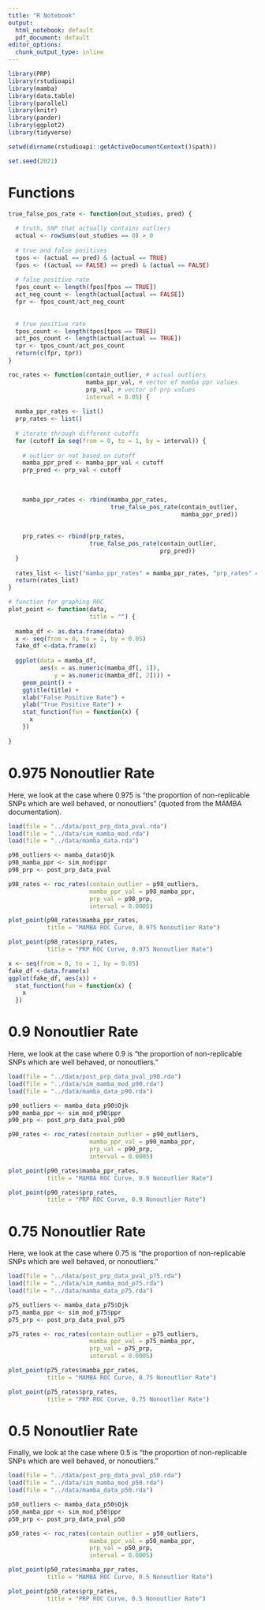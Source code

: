 ```yaml
---
title: "R Notebook"
output:
  html_notebook: default
  pdf_document: default
editor_options:
  chunk_output_type: inline
---  
```


```r
library(PRP)
library(rstudioapi)
library(mamba)
library(data.table)
library(parallel)
library(knitr)
library(pander)
library(ggplot2)
library(tidyverse)

setwd(dirname(rstudioapi::getActiveDocumentContext()$path))

set.seed(2021)
```

# Functions
```r
true_false_pos_rate <- function(out_studies, pred) {
  
  # truth, SNP that actually contains outliers
  actual <- rowSums(out_studies == 0) > 0
  
  # true and false positives
  tpos <- (actual == pred) & (actual == TRUE)
  fpos <- ((actual == FALSE) == pred) & (actual == FALSE)
  
  # false positive rate
  fpos_count <- length(fpos[fpos == TRUE])
  act_neg_count <- length(actual[actual == FALSE])
  fpr <- fpos_count/act_neg_count
  
  
  # true positive rate
  tpos_count <- length(tpos[tpos == TRUE])
  act_pos_count <- length(actual[actual == TRUE])
  tpr <- tpos_count/act_pos_count
  return(c(fpr, tpr))
}
```

```r
roc_rates <- function(contain_outlier, # actual outliers
                      mamba_ppr_val, # vector of mamba ppr values
                      prp_val, # vector of prp values
                      interval = 0.05) {
  
  mamba_ppr_rates <- list()
  prp_rates <- list()
  
  # iterate through different cutoffs
  for (cutoff in seq(from = 0, to = 1, by = interval)) {
    
    # outlier or not based on cutoff
    mamba_ppr_pred <- mamba_ppr_val < cutoff
    prp_pred <- prp_val < cutoff
    
    
    
    mamba_ppr_rates <- rbind(mamba_ppr_rates,
                             true_false_pos_rate(contain_outlier,
                                                 mamba_ppr_pred))
    
    
    prp_rates <- rbind(prp_rates,
                       true_false_pos_rate(contain_outlier,
                                           prp_pred))
  }
  
  rates_list <- list("mamba_ppr_rates" = mamba_ppr_rates, "prp_rates" = prp_rates)
  return(rates_list)
}
```

```r
# function for graphing ROC
plot_point <- function(data,
                       title = "") {
  
  mamba_df <- as.data.frame(data)
  x <- seq(from = 0, to = 1, by = 0.05)
  fake_df <-data.frame(x)
  
  ggplot(data = mamba_df,
         aes(x = as.numeric(mamba_df[, 1]),
             y = as.numeric(mamba_df[, 2]))) +
    geom_point() +
    ggtitle(title) +
    xlab("False Positive Rate") +
    ylab("True Positive Rate") +
    stat_function(fun = function(x) {
      x
    })
  
}
```

\newpage
# 0.975 Nonoutlier Rate

Here, we look at the case where 0.975 is "the proportion of non-replicable SNPs which are well behaved, or nonoutliers" (quoted from the MAMBA documentation). 
```r
load(file = "../data/post_prp_data_pval.rda")
load(file = "../data/sim_mamba_mod.rda")
load(file = "../data/mamba_data.rda")

p98_outliers <- mamba_data$Ojk
p98_mamba_ppr <- sim_mod$ppr
p98_prp <- post_prp_data_pval
```

```r
p98_rates <- roc_rates(contain_outlier = p98_outliers,
                       mamba_ppr_val = p98_mamba_ppr,
                       prp_val = p98_prp,
                       interval = 0.0005)
```


```r
plot_point(p98_rates$mamba_ppr_rates,
           title = "MAMBA ROC Curve, 0.975 Nonoutlier Rate")
```


```r
plot_point(p98_rates$prp_rates,
           title = "PRP ROC Curve, 0.975 Nonoutlier Rate")

```

```r
x <- seq(from = 0, to = 1, by = 0.05)
fake_df <-data.frame(x)
ggplot(fake_df, aes(x)) +
  stat_function(fun = function(x) {
    x
  })
```


\newpage
# 0.9 Nonoutlier Rate

Here, we look at the case where 0.9 is "the proportion of non-replicable SNPs which are well behaved, or nonoutliers."
```r
load(file = "../data/post_prp_data_pval_p90.rda")
load(file = "../data/sim_mamba_mod_p90.rda")
load(file = "../data/mamba_data_p90.rda")

p90_outliers <- mamba_data_p90$Ojk
p90_mamba_ppr <- sim_mod_p90$ppr
p90_prp <- post_prp_data_pval_p90
```

```r
p90_rates <- roc_rates(contain_outlier = p90_outliers,
                       mamba_ppr_val = p90_mamba_ppr,
                       prp_val = p90_prp,
                       interval = 0.0005)
```


```r
plot_point(p90_rates$mamba_ppr_rates,
           title = "MAMBA ROC Curve, 0.9 Nonoutlier Rate")
```


```r
plot_point(p90_rates$prp_rates,
           title = "PRP ROC Curve, 0.9 Nonoutlier Rate")
```
\newpage
# 0.75 Nonoutlier Rate
Here, we look at the case where 0.75 is "the proportion of non-replicable SNPs which are well behaved, or nonoutliers." 
```r
load(file = "../data/post_prp_data_pval_p75.rda")
load(file = "../data/sim_mamba_mod_p75.rda")
load(file = "../data/mamba_data_p75.rda")

p75_outliers <- mamba_data_p75$Ojk
p75_mamba_ppr <- sim_mod_p75$ppr
p75_prp <- post_prp_data_pval_p75
```

```r
p75_rates <- roc_rates(contain_outlier = p75_outliers,
                       mamba_ppr_val = p75_mamba_ppr,
                       prp_val = p75_prp,
                       interval = 0.0005)
```


```r
plot_point(p75_rates$mamba_ppr_rates,
           title = "MAMBA ROC Curve, 0.75 Nonoutlier Rate")
```


```r
plot_point(p75_rates$prp_rates,
           title = "PRP ROC Curve, 0.75 Nonoutlier Rate")
```

\newpage
# 0.5 Nonoutlier Rate

Finally, we look at the case where 0.5 is "the proportion of non-replicable SNPs which are well behaved, or nonoutliers." 
```r
load(file = "../data/post_prp_data_pval_p50.rda")
load(file = "../data/sim_mamba_mod_p50.rda")
load(file = "../data/mamba_data_p50.rda")

p50_outliers <- mamba_data_p50$Ojk
p50_mamba_ppr <- sim_mod_p50$ppr
p50_prp <- post_prp_data_pval_p50
```

```r
p50_rates <- roc_rates(contain_outlier = p50_outliers,
                       mamba_ppr_val = p50_mamba_ppr,
                       prp_val = p50_prp,
                       interval = 0.0005)
```


```r
plot_point(p50_rates$mamba_ppr_rates,
           title = "MAMBA ROC Curve, 0.5 Nonoutlier Rate")
```


```r
plot_point(p50_rates$prp_rates,
           title = "PRP ROC Curve, 0.5 Nonoutlier Rate")
```
